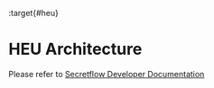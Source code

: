 :target{#heu}

# HEU Architecture

Please refer to [Secretflow Developer Documentation](https://www.secretflow.org.cn/docs/secretflow/en/developer/design/heu.html)

